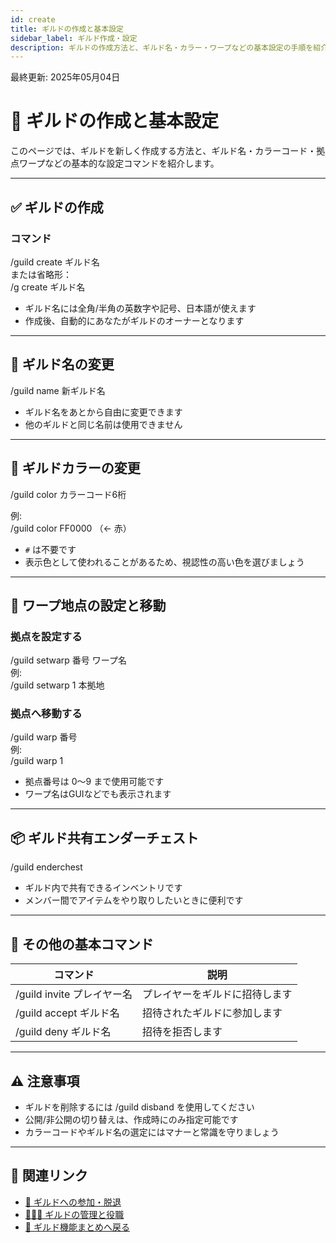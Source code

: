 ```yaml
---
id: create
title: ギルドの作成と基本設定
sidebar_label: ギルド作成・設定
description: ギルドの作成方法と、ギルド名・カラー・ワープなどの基本設定の手順を紹介します。
---
```


最終更新: 2025年05月04日

# 🎨 ギルドの作成と基本設定

このページでは、ギルドを新しく作成する方法と、ギルド名・カラーコード・拠点ワープなどの基本的な設定コマンドを紹介します。

---

## ✅ ギルドの作成

### コマンド

/guild create ギルド名  
または省略形：  
/g create ギルド名

- ギルド名には全角/半角の英数字や記号、日本語が使えます  
- 作成後、自動的にあなたがギルドのオーナーとなります

---

## 📝 ギルド名の変更

/guild name 新ギルド名

- ギルド名をあとから自由に変更できます  
- 他のギルドと同じ名前は使用できません

---

## 🎨 ギルドカラーの変更

/guild color カラーコード6桁

例:  
/guild color FF0000 （← 赤）

- `#` は不要です  
- 表示色として使われることがあるため、視認性の高い色を選びましょう

---

## 🧭 ワープ地点の設定と移動

### 拠点を設定する  
/guild setwarp 番号 ワープ名  
例:  
/guild setwarp 1 本拠地

### 拠点へ移動する  
/guild warp 番号  
例:  
/guild warp 1

- 拠点番号は 0〜9 まで使用可能です  
- ワープ名はGUIなどでも表示されます

---

## 📦 ギルド共有エンダーチェスト

/guild enderchest

- ギルド内で共有できるインベントリです  
- メンバー間でアイテムをやり取りしたいときに便利です

---

## 👥 その他の基本コマンド

| コマンド | 説明 |
|----------|------|
| /guild invite プレイヤー名 | プレイヤーをギルドに招待します |
| /guild accept ギルド名     | 招待されたギルドに参加します   |
| /guild deny ギルド名       | 招待を拒否します               |

---

## ⚠ 注意事項

- ギルドを削除するには /guild disband を使用してください  
- 公開/非公開の切り替えは、作成時にのみ指定可能です  
- カラーコードやギルド名の選定にはマナーと常識を守りましょう

---

## 🔗 関連リンク

- [🤝 ギルドへの参加・脱退](/guilds/join-leave)  
- [🧑‍🤝‍🧑 ギルドの管理と役職](/guilds/manage)  
- [📘 ギルド機能まとめへ戻る](/guilds/index)
